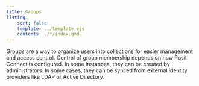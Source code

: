 ```yaml
---
title: Groups
listing:
    sort: false
    template: ../template.ejs
    contents: ./*/index.qmd
---
```


Groups are a way to organize users into collections for easier management and access control. Control of group membership depends on how Posit Connect is configured. In some instances, they can be created by administrators. In some cases, they can be synced from external identity providers like LDAP or Active Directory.
